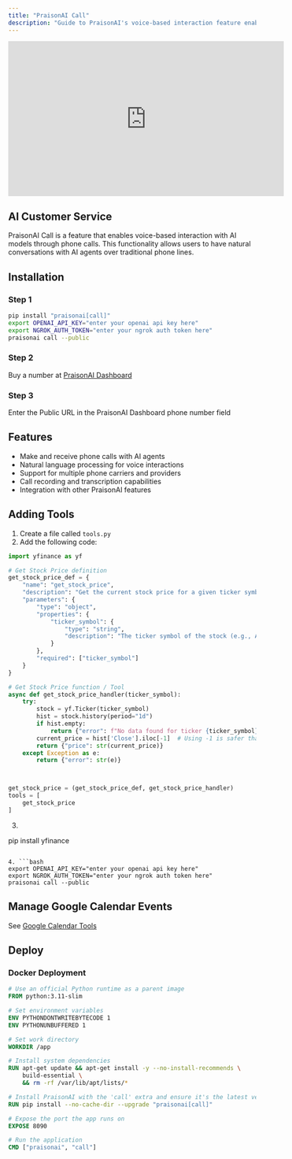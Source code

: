 ```yaml
---
title: "PraisonAI Call"
description: "Guide to PraisonAI's voice-based interaction feature enabling AI customer service through phone calls, including setup and tool integration"
---
```


<iframe width="560" height="315" src="https://www.youtube.com/embed/m1cwrUG2iAk" title="YouTube video player" frameborder="0" allow="accelerometer; autoplay; clipboard-write; encrypted-media; gyroscope; picture-in-picture" allowfullscreen></iframe>

## AI Customer Service

PraisonAI Call is a feature that enables voice-based interaction with AI models through phone calls. This functionality allows users to have natural conversations with AI agents over traditional phone lines.

## Installation

### Step 1

```bash
pip install "praisonai[call]"
export OPENAI_API_KEY="enter your openai api key here"
export NGROK_AUTH_TOKEN="enter your ngrok auth token here"
praisonai call --public
```

### Step 2

Buy a number at [PraisonAI Dashboard](https://dashboard.praison.ai/)

### Step 3

Enter the Public URL in the PraisonAI Dashboard phone number field

## Features

- Make and receive phone calls with AI agents
- Natural language processing for voice interactions
- Support for multiple phone carriers and providers
- Call recording and transcription capabilities
- Integration with other PraisonAI features

## Adding Tools

1. Create a file called `tools.py`
2. Add the following code:
```python
import yfinance as yf

# Get Stock Price definition
get_stock_price_def = {
    "name": "get_stock_price",
    "description": "Get the current stock price for a given ticker symbol",
    "parameters": {
        "type": "object", 
        "properties": {
            "ticker_symbol": {
                "type": "string", 
                "description": "The ticker symbol of the stock (e.g., AAPL, GOOGL)"
            }
        }, 
        "required": ["ticker_symbol"]
    }
}

# Get Stock Price function / Tool
async def get_stock_price_handler(ticker_symbol):
    try:
        stock = yf.Ticker(ticker_symbol)
        hist = stock.history(period="1d")
        if hist.empty:
            return {"error": f"No data found for ticker {ticker_symbol}"}
        current_price = hist['Close'].iloc[-1]  # Using -1 is safer than 0
        return {"price": str(current_price)}
    except Exception as e:
        return {"error": str(e)}



get_stock_price = (get_stock_price_def, get_stock_price_handler)
tools = [
    get_stock_price
]
```

3. ```bash
pip install yfinance
```

4. ```bash
export OPENAI_API_KEY="enter your openai api key here"
export NGROK_AUTH_TOKEN="enter your ngrok auth token here"
praisonai call --public
```

## Manage Google Calendar Events

See [Google Calendar Tools](tools/googlecalendar.md)


## Deploy

### Docker Deployment

```dockerfile
# Use an official Python runtime as a parent image
FROM python:3.11-slim

# Set environment variables
ENV PYTHONDONTWRITEBYTECODE 1
ENV PYTHONUNBUFFERED 1

# Set work directory
WORKDIR /app

# Install system dependencies
RUN apt-get update && apt-get install -y --no-install-recommends \
    build-essential \
    && rm -rf /var/lib/apt/lists/*

# Install PraisonAI with the 'call' extra and ensure it's the latest version
RUN pip install --no-cache-dir --upgrade "praisonai[call]"

# Expose the port the app runs on
EXPOSE 8090

# Run the application
CMD ["praisonai", "call"]
```